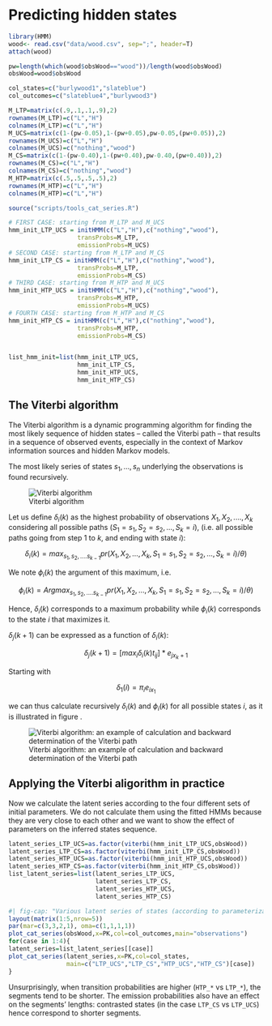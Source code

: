 # Predicting hidden states {#sec-viterbi}

```r
library(HMM)
wood<- read.csv("data/wood.csv", sep=";", header=T)
attach(wood)

pw=length(which(wood$obsWood=="wood"))/length(wood$obsWood)
obsWood=wood$obsWood

col_states=c("burlywood1","slateblue")
col_outcomes=c("slateblue4","burlywood3")

M_LTP=matrix(c(.9,.1,.1,.9),2)
rownames(M_LTP)=c("L","H")
colnames(M_LTP)=c("L","H")
M_UCS=matrix(c(1-(pw-0.05),1-(pw+0.05),pw-0.05,(pw+0.05)),2)
rownames(M_UCS)=c("L","H")
colnames(M_UCS)=c("nothing","wood")
M_CS=matrix(c(1-(pw-0.40),1-(pw+0.40),pw-0.40,(pw+0.40)),2)
rownames(M_CS)=c("L","H")
colnames(M_CS)=c("nothing","wood")
M_HTP=matrix(c(.5,.5,.5,.5),2)
rownames(M_HTP)=c("L","H")
colnames(M_HTP)=c("L","H")

source("scripts/tools_cat_series.R")

# FIRST CASE: starting from M_LTP and M_UCS
hmm_init_LTP_UCS = initHMM(c("L","H"),c("nothing","wood"),
                   transProbs=M_LTP,
                   emissionProbs=M_UCS)
# SECOND CASE: starting from M_LTP and M_CS
hmm_init_LTP_CS = initHMM(c("L","H"),c("nothing","wood"),
                   transProbs=M_LTP,
                   emissionProbs=M_CS)
# THIRD CASE: starting from M_HTP and M_UCS
hmm_init_HTP_UCS = initHMM(c("L","H"),c("nothing","wood"),
                   transProbs=M_HTP,
                   emissionProbs=M_UCS)
# FOURTH CASE: starting from M_HTP and M_CS
hmm_init_HTP_CS = initHMM(c("L","H"),c("nothing","wood"),
                   transProbs=M_HTP,
                   emissionProbs=M_CS)


list_hmm_init=list(hmm_init_LTP_UCS,
                   hmm_init_LTP_CS,
                   hmm_init_HTP_UCS,
                   hmm_init_HTP_CS)


```

## The Viterbi algorithm

The Viterbi algorithm is a dynamic programming algorithm for finding the most likely sequence of hidden states -- called the Viterbi path -- that results in a sequence of observed events, especially in the context of Markov information sources and hidden Markov models.

The most likely series of states $s_1,\dots,s_n$ underlying the observations is found recursively.

![Viterbi algorithm](img/Viterbi.png){#fig-viterbi}

Let us define $\delta_i(k)$ as the highest probability of observations $X_1,X_2,....,X_k$ considering all possible paths ($S_1=s_1,S_2=s_2,\ldots, S_k=i$), (i.e. all possible paths going from step 1 to $k$, and ending with state $i$):

$$
\delta_i(k) = max_{s_1,s_2,....s_{k-1}}pr(X_1,X_2,\ldots,X_k,S_1=s_1,S_2=s_2,\ldots,S_k=i)/\theta)
$$

We note $\phi_i(k)$ the argument of this maximum, i.e.

$$
\phi_i(k) = Argmax_{s_1,s_2,....s_{k-1}}pr(X_1,X_2,\ldots,X_k,S_1=s_1,S_2=s_2,\ldots,S_k=i)/\theta)
$$

Hence, $\delta_i(k)$ corresponds to a maximum probability while $\phi_i(k)$ corresponds to the state $i$ that maximizes it.

$\delta_j(k+1)$ can be expressed as a function of $\delta_i(k)$:

$$
\delta_j(k+1) = [max_i\delta_i(k)t_{ij}]*e_{jx_k+1}
$$

Starting with

$$
\delta_1(i)=\pi_ie_{ix_1}
$$

we can thus calculate recursively $\delta_i(k)$ and $\phi_i(k)$ for all possible states $i$, as it is illustrated in figure \ref{Viterbi}.

![Viterbi algorithm: an example of calculation and backward determination of the Viterbi path](img/Viterbi_example.png)

## Applying the Viterbi aligorithm in practice

Now we calculate the latent series according to the four different sets of initial parameters. We do not calculate them using the fitted HMMs because they are very close to each other and we want to show the effect of parameters on the inferred states sequence.

```r
latent_series_LTP_UCS=as.factor(viterbi(hmm_init_LTP_UCS,obsWood))
latent_series_LTP_CS=as.factor(viterbi(hmm_init_LTP_CS,obsWood))
latent_series_HTP_UCS=as.factor(viterbi(hmm_init_HTP_UCS,obsWood))
latent_series_HTP_CS=as.factor(viterbi(hmm_init_HTP_CS,obsWood))
list_latent_series=list(latent_series_LTP_UCS,
                        latent_series_LTP_CS,
                        latent_series_HTP_UCS,
                        latent_series_HTP_CS)

```

```r
#| fig-cap: "Various latent series of states (according to parameterization)"
layout(matrix(1:5,nrow=5))
par(mar=c(3,3,2,1), oma=c(1,1,1,1))
plot_cat_series(obsWood,x=PK,col=col_outcomes,main="observations")
for(case in 1:4){
latent_series=list_latent_series[[case]]
plot_cat_series(latent_series,x=PK,col=col_states,
                main=c("LTP_UCS","LTP_CS","HTP_UCS","HTP_CS")[case])
}
```

Unsurprisingly, when transition probabilities are higher (`HTP_*` vs `LTP_*`), the segments tend to be shorter. The emission probabilities also have an effect on the segments' lengths: contrasted states (in the case `LTP_CS` vs `LTP_UCS`) hence correspond to shorter segments.
